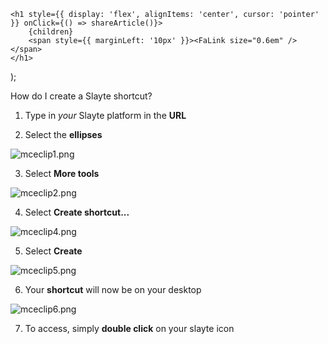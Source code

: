 

    <h1 style={{ display: 'flex', alignItems: 'center', cursor: 'pointer' }} onClick={() => shareArticle()}>
        {children} 
        <span style={{ marginLeft: '10px' }}><FaLink size="0.6em" /></span>
    </h1>
);

<ToastContainer />

<ClickableTitle>How do I create a Slayte shortcut?</ClickableTitle>




1. Type in *your* Slayte platform in the **URL**


2. Select the **ellipses**


![mceclip1.png](../../../resources/article-images/4412995554707-How-do-I-create-a-Slayte-shortcut_1.png)


3. Select **More tools**


![mceclip2.png](../../../resources/article-images/4412995554707-How-do-I-create-a-Slayte-shortcut_2.png)


4. Select **Create shortcut...**


![mceclip4.png](../../../resources/article-images/4412995554707-How-do-I-create-a-Slayte-shortcut_3.png)


5. Select **Create**


![mceclip5.png](../../../resources/article-images/4412995554707-How-do-I-create-a-Slayte-shortcut_4.png)


6. Your **shortcut** will now be on your desktop


![mceclip6.png](../../../resources/article-images/4412995554707-How-do-I-create-a-Slayte-shortcut_5.png)


7. To access, simply **double click** on your slayte icon



